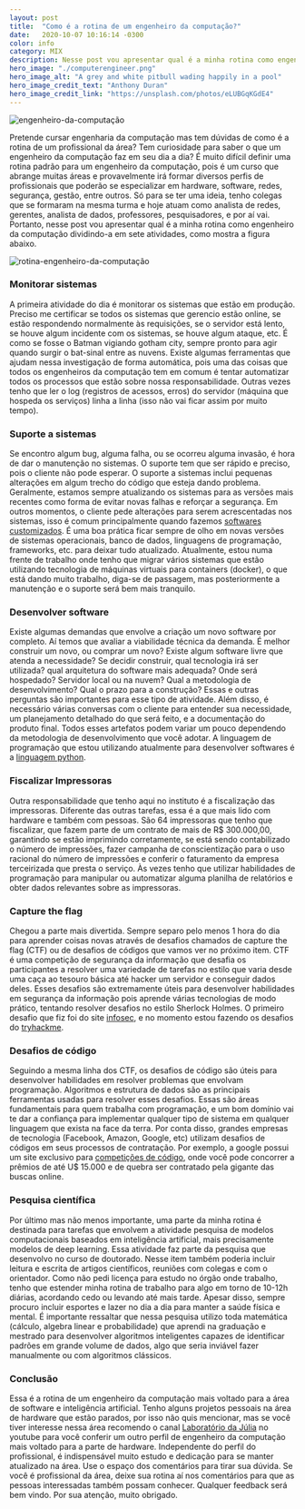 ```yaml
---
layout: post
title:  "Como é a rotina de um engenheiro da computação?"
date:   2020-10-07 10:16:14 -0300
color: info
category: MIX
description: Nesse post vou apresentar qual é a minha rotina como engenheiro da computação
hero_image: "./computerengineer.png"
hero_image_alt: "A grey and white pitbull wading happily in a pool"
hero_image_credit_text: "Anthony Duran"
hero_image_credit_link: "https://unsplash.com/photos/eLUBGqKGdE4"
---
```

![engenheiro-da-computação](./computerengineer.png)

Pretende cursar engenharia da computação mas tem dúvidas de como é a rotina de um profissional da área? Tem curiosidade para saber o que um engenheiro da computação faz em seu dia a dia? É muito difícil definir uma rotina padrão para um engenheiro da computação, pois é um curso que abrange muitas áreas e provavelmente irá formar diversos perfis de profissionais que poderão se especializar em hardware, software, redes, segurança, gestão, entre outros. Só para se ter uma ideia, tenho colegas que se formaram na mesma turma e hoje atuam como analista de redes, gerentes, analista de dados, professores, pesquisadores, e por aí vai. Portanto, nesse post vou apresentar qual é a minha rotina como engenheiro da computação dividindo-a em sete atividades, como mostra a figura abaixo.

![rotina-engenheiro-da-computação](./rotina-de-um-engenheiro-da-computacao.png)

### Monitorar sistemas

A primeira atividade do dia é monitorar os sistemas que estão em produção. Preciso me certificar se todos os sistemas que gerencio estão online, se estão respondendo normalmente às requisições, se o servidor está lento, se houve algum incidente com os sistemas, se houve algum ataque, etc. É como se fosse o Batman vigiando gotham city, sempre pronto para agir quando surgir o bat-sinal entre as nuvens. Existe algumas ferramentas que ajudam nessa investigação de forma automática, pois uma das coisas que todos os engenheiros da computação tem em comum é tentar automatizar todos os processos que estão sobre nossa responsabilidade. Outras vezes tenho que ler o log (registros de acessos, erros) do servidor (máquina que hospeda os serviços) linha a linha (isso não vai ficar assim por muito tempo).

### Suporte a sistemas

Se encontro algum bug, alguma falha, ou se ocorreu alguma invasão, é hora de dar o manutenção no sistemas. O suporte tem que ser rápido e preciso, pois o cliente não pode esperar. O suporte a sistemas inclui pequenas alterações em algum trecho do código que esteja dando problema. Geralmente, estamos sempre atualizando os sistemas para as versões mais recentes como forma de evitar novas falhas e reforçar a segurança. Em outros momentos, o cliente pede alterações para serem acrescentadas nos sistemas, isso é comum principalmente quando fazemos [softwares customizados][software]. É uma boa prática ficar sempre de olho em novas versões de sistemas operacionais, banco de dados, linguagens de programação, frameworks, etc. para deixar tudo atualizado. Atualmente, estou numa frente de trabalho onde tenho que migrar vários sistemas que estão utilizando tecnologia de máquinas virtuais para containers (docker), o que está dando muito trabalho, diga-se de passagem, mas posteriormente a manutenção e o suporte será bem mais tranquilo.

### Desenvolver software

Existe algumas demandas que envolve a criação um novo software por completo. Aí temos que avaliar a viabilidade técnica da demanda. É melhor construir um novo, ou comprar um novo? Existe algum software livre que atenda a necessidade? Se decidir construir, qual tecnologia irá ser utilizada? qual arquitetura do software mais adequada? Onde será hospedado? Servidor local ou na nuvem? Qual a metodologia de desenvolvimento? Qual o prazo para a construção? Essas e outras perguntas são importantes para esse tipo de atividade. Além disso, é necessário várias conversas com o cliente para entender sua necessidade, um planejamento detalhado do que será feito, e a documentação do produto final. Todos esses artefatos podem variar um pouco dependendo da metodologia de desenvolvimento que você adotar. A linguagem de programação que estou utilizando atualmente para desenvolver softwares é a [linguagem python][python].

### Fiscalizar Impressoras

Outra responsabilidade que tenho aqui no instituto é a fiscalização das impressoras. Diferente das outras tarefas, essa é a que mais lido com hardware e também com pessoas. São 64 impressoras que tenho que fiscalizar, que fazem parte de um contrato de mais de R$ 300.000,00, garantindo se estão imprimindo corretamente, se está sendo contabilizado o número de impressões, fazer campanha de conscientização para o uso racional do número de impressões e conferir o faturamento da empresa terceirizada que presta o serviço. Às vezes tenho que utilizar habilidades de programação para manipular ou automatizar alguma planilha de relatórios e obter dados relevantes sobre as impressoras.

### Capture the flag

Chegou a parte mais divertida. Sempre separo pelo menos 1 hora do dia para aprender coisas novas através de desafios chamados de capture the flag (CTF) ou de desafios de códigos que vamos ver no próximo item. CTF é uma competição de segurança da informação que desafia os participantes a resolver uma variedade de tarefas no estilo que varia desde uma caça ao tesouro básica até hacker um servidor e conseguir dados deles. Esses desafios são extremamente úteis para desenvolver habilidades em segurança da informação pois aprende várias tecnologias de modo prático, tentando resolver desafios no estilo Sherlock Holmes. O primeiro desafio que fiz foi do site [infosec], e no momento estou fazendo os desafios do [tryhackme].

### Desafios de código

Seguindo a mesma linha dos CTF, os desafios de código são úteis para desenvolver habilidades em resolver problemas que envolvam programação. Algoritmos e estrutura de dados são as principais ferramentas usadas para resolver esses desafios. Essas são áreas fundamentais para quem trabalha com programação, e um bom domínio vai te dar a confiança para implementar qualquer tipo de sistema em qualquer linguagem que exista na face da terra. Por conta disso, grandes empresas de tecnologia (Facebook, Amazon, Google, etc) utilizam desafios de códigos em seus processos de contratação. Por exemplo, a google possui um site exclusivo para [competições de código][google], onde você pode concorrer a prêmios de até U$ 15.000 e de quebra ser contratado pela gigante das buscas online.

### Pesquisa científica

Por último mas não menos importante, uma parte da minha rotina é destinada para tarefas que envolvem a atividade pesquisa de modelos computacionais baseados em inteligência artificial, mais precisamente modelos de deep learning. Essa atividade faz parte da pesquisa que desenvolvo no curso de doutorado. Nesse item também poderia incluir leitura e escrita de artigos científicos, reuniões com colegas e com o orientador. Como não pedi licença para estudo no órgão onde trabalho, tenho que estender minha rotina de trabalho para algo em torno de 10-12h diárias, acordando cedo ou levando até mais tarde. Apesar disso, sempre procuro incluir esportes e lazer no dia a dia para manter a saúde física e mental. É importante ressaltar que nessa pesquisa utilizo toda matemática (cálculo, algebra linear e probabilidade) que aprendi na graduação e mestrado para desenvolver algoritmos inteligentes capazes de identificar padrões em grande volume de dados, algo que seria inviável fazer manualmente ou com algoritmos clássicos.


### Conclusão

Essa é a rotina de um engenheiro da computação mais voltado para a área de software e inteligência artificial. Tenho alguns projetos pessoais na área de hardware que estão parados, por isso não quis mencionar, mas se você tiver interesse nessa área recomendo o canal [Laboratório da Júlia][julia] no youtube para você conferir um outro perfil de engenheiro da computação mais voltado para a parte de hardware. Independente do perfil do profissional, é indispensável muito estudo e dedicação para se manter atualizado na área. 
Use o espaço dos comentários para tirar sua dúvida. Se você é profissional da área, deixe sua rotina aí nos comentários para que as pessoas interessadas também possam conhecer. Qualquer feedback será bem vindo. Por sua atenção, muito obrigado.


[software]: https://wesinalves.github.io/software/2020/03/13/software-customizado.html
[python]: https://www.udemy.com/course/como-programar-em-python/?referralCode=F9988BB53D50D650FC9B
[infosec]: http://ctf.infosecinstitute.com/
[tryhackme]: https://tryhackme.com/
[google]: https://codingcompetitions.withgoogle.com/
[julia]: https://www.youtube.com/c/Laborat%C3%B3riodaJulia/